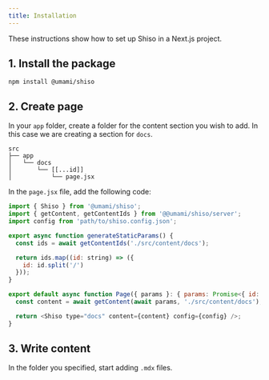 ```yaml
---
title: Installation
---
```


These instructions show how to set up Shiso in a Next.js project.

## 1. Install the package

```shell
npm install @umami/shiso
```

## 2. Create page

In your `app` folder, create a folder for the content section you wish to add. In this case we are creating a section for `docs`.

```text
src
├── app
│   └── docs
│       └── [[...id]]
│           └── page.jsx
```

In the `page.jsx` file, add the following code:

```javascript
import { Shiso } from '@umami/shiso';
import { getContent, getContentIds } from '@@umami/shiso/server';
import config from 'path/to/shiso.config.json';

export async function generateStaticParams() {
  const ids = await getContentIds('./src/content/docs');

  return ids.map((id: string) => ({
    id: id.split('/')
  }));
}

export default async function Page({ params }: { params: Promise<{ id: string[] }> }) {
  const content = await getContent(await params, './src/content/docs');

  return <Shiso type="docs" content={content} config={config} />;
}
```

## 3. Write content

In the folder you specified, start adding `.mdx` files.
